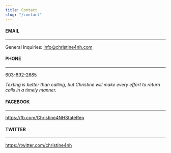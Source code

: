 ```yaml
---
title: Contact
slug: "/contact"
---
```


#### EMAIL
---
General Inquiries:
[info@christine4nh.com](mailto:info@christine4nh.com)

#### PHONE
---
[603-892-2685](tel:1-603-892-2685)

_Texting is better than calling, but Christine will make every effort to return calls in a timely manner._

#### FACEBOOK
---
https://fb.com/Christine4NHStateRep

#### TWITTER
---
https://twitter.com/christine4nh
